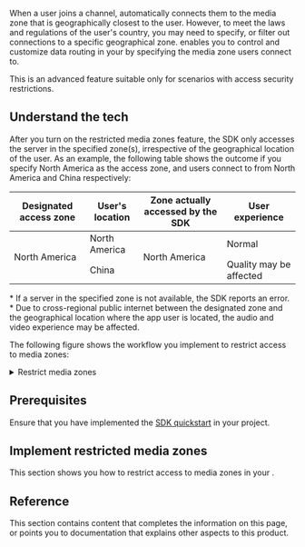 
When a user joins a channel, <Vpd k="SDK" /> automatically connects them to the <Vg k="AGORA_BACKEND" /> media zone that is geographically closest to the user. However, to meet the laws and regulations of the user's country, you may need to specify, or filter out connections to a specific geographical zone. <Vg k="COMPANY" /> enables you to control and customize data routing in your <Vpl k="CLIENT" /> by specifying the <Vg k="AGORA_BACKEND" /> media zone users connect to.

<PlatformWrapper notAllowed="blueprint">

<Admonition title="information" type="info">
This is an advanced feature suitable only for scenarios with access security restrictions.
</Admonition>

## Understand the tech

After you turn on the restricted media zones feature, the SDK only accesses the <Vg k="COMPANY" /> server in the specified zone(s), irrespective of the geographical location of the user. As an example, the following table shows the outcome if you specify North America as the access zone, and users connect to <Vg k="AGORA_BACKEND" /> from North America and China respectively:

<table>
  <thead>
    <tr>
      <th>Designated access zone</th>
      <th>User's location</th>
      <th>Zone actually accessed by the SDK</th>
      <th>User experience</th>
    </tr>
  </thead>
  <tbody>
    <tr>
      <td rowspan="2">North America</td>
      <td>North America</td>
      <td rowspan="2">North America</td>
      <td>Normal</td>
    </tr>
    <tr>
      <td>China</td>
      <td>Quality may be affected</td>
    </tr>
  </tbody>
</table>

<Admonition title="information" type="info"> 
* If a server in the specified zone is not available, the SDK reports an error.
* Due to cross-regional public internet between the designated zone and the geographical location where the app user is located, the audio and video experience may be affected.
</Admonition>

The following figure shows the workflow you implement to restrict access to media zones:

<details>
<summary>Restrict media zones</summary>

![Restrict media zones](/images/video-sdk/restrict-media-zones.svg)
</details>

## Prerequisites

Ensure that you have implemented the [SDK quickstart](../../video-calling/get-started/get-started-sdk) in your project.

## Implement restricted media zones
This section shows you how to restrict access to media zones in your <Vpl k="CLIENT" />.

<ProjectImplement/>

## Reference
This section contains content that completes the information on this page, or points you to documentation that explains other aspects to this product.

<Reference/>

</PlatformWrapper>

<PlatformWrapper platform="blueprint">
<NotAvailable />
</PlatformWrapper>
